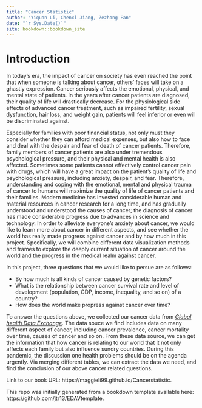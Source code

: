 ```yaml
--- 
title: "Cancer Statistic"
author: "Yiquan Li, Chenxi Jiang, Zezhong Fan"
date: "`r Sys.Date()`"
site: bookdown::bookdown_site
---
```


# Introduction

In today's era, the impact of cancer on society has even reached the point that when someone is talking about cancer, others' faces will take on a ghastly expression. Cancer seriously affects the emotional, physical, and mental state of patients. In the years after cancer patients are diagnosed, their quality of life will drastically decrease. For the physiological side effects of advanced cancer treatment, such as impaired fertility, sexual dysfunction, hair loss, and weight gain, patients will feel inferior or even will be discriminated against.

Especially for families with poor financial status, not only must they consider whether they can afford medical expenses, but also how to face and deal with the despair and fear of death of cancer patients. Therefore, family members of cancer patients are also under tremendous psychological pressure, and their physical and mental health is also affected. Sometimes some patients cannot effectively control cancer pain with drugs, which will have a great impact on the patient's quality of life and psychological pressure, including anxiety, despair, and fear. Therefore, understanding and coping with the emotional, mental and physical trauma of cancer to humans will maximize the quality of life of cancer patients and their families. Modern medicine has invested considerable human and material resources in cancer research for a long time, and has gradually understood and understood the causes of cancer; the diagnosis of cancer has made considerable progress due to advances in science and technology. In order to alleviate everyone’s anxiety about cancer, we would like to learn more about cancer in different aspects, and see whether the world has really made progress against cancer and by how much in this project. Specifically, we will combine different data visualization methods and frames to explore the deeply current situation of cancer around the world and the progress in the medical realm against cancer.

In this project, three questions that we would like to persue are as follows:

- By how much is all kinds of cancer caused by genetic factors?
- What is the relationship between cancer survival rate and level of development (population, GDP, income, inequality, and so on) of a country?
- How does the world make propress against cancer over time?

To answer the questions above, we collected our cancer data from [*Global health Data Exchange*](http://ghdx.healthdata.org/gbd-results-tool?params=gbd-api-2019-public/27c2971bf0d3c792a091d314be89798f). The data souce we find includes data on many different aspect of cancer, including cancer prevalence, cancer mortality over time, causes of cancer and so on. From these data source, we can get the information that how cancer is relating to our world that it not only affects each family but also influence sundry countries. During this pandemic, the discussion one health problems should be on the agenda urgently. Via merging different tables, we can extract the data we need, and find the conclusion of our above cancer related questions.

Link to our book URL: https://maggieli99.github.io/Cancerstatistic.

This repo was initially generated from a bookdown template available here: https://github.com/jtr13/EDAVtemplate.